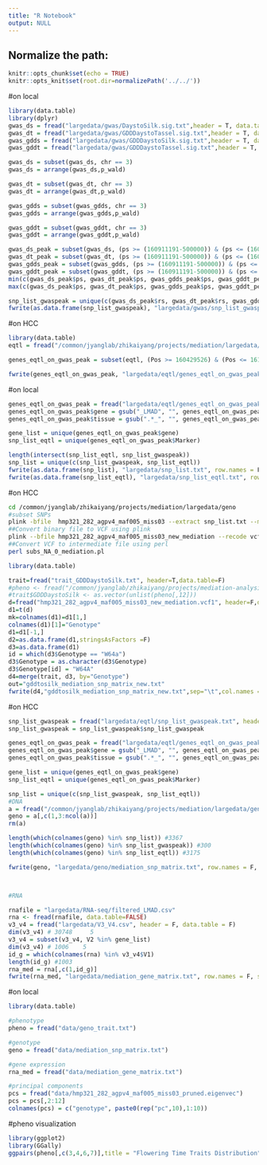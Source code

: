 ```yaml
---
title: "R Notebook"
output: NULL
---
```


## Normalize the path:

```r
knitr::opts_chunk$set(echo = TRUE) 
knitr::opts_knit$set(root.dir=normalizePath('../../')) 
```

#on local
```r
library(data.table)
library(dplyr)
gwas_ds = fread("largedata/gwas/DaystoSilk.sig.txt",header = T, data.table = F)
gwas_dt = fread("largedata/gwas/GDDDaystoTassel.sig.txt",header = T, data.table = F)
gwas_gdds = fread("largedata/gwas/GDDDaystoSilk.sig.txt",header = T, data.table = F)
gwas_gddt = fread("largedata/gwas/GDDDaystoTassel.sig.txt",header = T, data.table = F)

gwas_ds = subset(gwas_ds, chr == 3)
gwas_ds = arrange(gwas_ds,p_wald)

gwas_dt = subset(gwas_dt, chr == 3)
gwas_dt = arrange(gwas_dt,p_wald)

gwas_gdds = subset(gwas_gdds, chr == 3)
gwas_gdds = arrange(gwas_gdds,p_wald)

gwas_gddt = subset(gwas_gddt, chr == 3)
gwas_gddt = arrange(gwas_gddt,p_wald)

gwas_ds_peak = subset(gwas_ds, (ps >= (160911191-500000)) & (ps <= (160980380+500000)) )
gwas_dt_peak = subset(gwas_dt, (ps >= (160911191-500000)) & (ps <= (160980380+500000)) )
gwas_gdds_peak = subset(gwas_gdds, (ps >= (160911191-500000)) & (ps <= (160980380+500000)) )
gwas_gddt_peak = subset(gwas_gddt, (ps >= (160911191-500000)) & (ps <= (160980380+500000)) )
min(c(gwas_ds_peak$ps, gwas_dt_peak$ps, gwas_gdds_peak$ps, gwas_gddt_peak$ps))
max(c(gwas_ds_peak$ps, gwas_dt_peak$ps, gwas_gdds_peak$ps, gwas_gddt_peak$ps))

snp_list_gwaspeak = unique(c(gwas_ds_peak$rs, gwas_dt_peak$rs, gwas_gdds_peak$rs, gwas_gddt_peak$rs))
fwrite(as.data.frame(snp_list_gwaspeak), "largedata/gwas/snp_list_gwaspeak.txt", row.names = F, sep = "\t" )
```

#on HCC
```r
library(data.table)
eqtl = fread("/common/jyanglab/zhikaiyang/projects/mediation/largedata/eqtl/lmad/chrom_3_fast_assoc_results_LMAD_Kremling_2018.txt",header = T, data.table = F)

genes_eqtl_on_gwas_peak = subset(eqtl, (Pos >= 160429526) & (Pos <= 161478267) )

fwrite(genes_eqtl_on_gwas_peak, "largedata/eqtl/genes_eqtl_on_gwas_peak.txt", row.names = F, sep = "\t")

```

#on local
```r

genes_eqtl_on_gwas_peak = fread("largedata/eqtl/genes_eqtl_on_gwas_peak.txt", header = T, data.table = F )
genes_eqtl_on_gwas_peak$gene = gsub("_LMAD", "", genes_eqtl_on_gwas_peak$Trait)
genes_eqtl_on_gwas_peak$tissue = gsub(".*_", "", genes_eqtl_on_gwas_peak$Trait)

gene_list = unique(genes_eqtl_on_gwas_peak$gene)
snp_list_eqtl = unique(genes_eqtl_on_gwas_peak$Marker)

length(intersect(snp_list_eqtl, snp_list_gwaspeak))
snp_list = unique(c(snp_list_gwaspeak, snp_list_eqtl))
fwrite(as.data.frame(snp_list), "largedata/snp_list.txt", row.names = F, col.names = F, sep = "\t" )
fwrite(as.data.frame(snp_list_eqtl), "largedata/snp_list_eqtl.txt", row.names = F, col.names = F, sep = "\t" )

```


#on HCC

```bash
cd /common/jyanglab/zhikaiyang/projects/mediation/largedata/geno
#subset SNPs
plink -bfile  hmp321_282_agpv4_maf005_miss03 --extract snp_list.txt --make-bed --out hmp321_282_agpv4_maf005_miss03_new_mediation
##Convert binary file to VCF using plink
plink --bfile hmp321_282_agpv4_maf005_miss03_new_mediation --recode vcf-iid --out hmp321_282_agpv4_maf005_miss03_new_mediation
##Convert VCF to intermediate file using perl
perl subs_NA_0_mediation.pl
```

```r
library(data.table)

trait=fread("trait_GDDDaystoSilk.txt", header=T,data.table=F)
#pheno <- fread("/common/jyanglab/zhikaiyang/projects/mediation-analysis/largedata/geno_282/phenotype_282_GEMMA_sure.txt")
#trait$GDDDaystoSilk <- as.vector(unlist(pheno[,12]))
d=fread("hmp321_282_agpv4_maf005_miss03_new_mediation.vcf1", header=F,data.table=F)
d1=t(d)
mk=colnames(d1)=d1[1,]
colnames(d1)[1]="Genotype"
d1=d1[-1,]
d2=as.data.frame(d1,stringsAsFactors =F)
d3=as.data.frame(d1)
id = which(d3$Genotype == "W64a")
d3$Genotype = as.character(d3$Genotype)
d3$Genotype[id] = "W64A"
d4=merge(trait, d3, by="Genotype")
out="gddtosilk_mediation_snp_matrix_new.txt"
fwrite(d4,"gddtosilk_mediation_snp_matrix_new.txt",sep="\t",col.names = T,row.names = F,quote=F)

```


#on HCC

```r
snp_list_gwaspeak = fread("largedata/eqtl/snp_list_gwaspeak.txt", header = T, data.table = F)
snp_list_gwaspeak = snp_list_gwaspeak$snp_list_gwaspeak

genes_eqtl_on_gwas_peak = fread("largedata/eqtl/genes_eqtl_on_gwas_peak.txt", header = T, data.table = F )
genes_eqtl_on_gwas_peak$gene = gsub("_LMAD", "", genes_eqtl_on_gwas_peak$Trait)
genes_eqtl_on_gwas_peak$tissue = gsub(".*_", "", genes_eqtl_on_gwas_peak$Trait)

gene_list = unique(genes_eqtl_on_gwas_peak$gene)
snp_list_eqtl = unique(genes_eqtl_on_gwas_peak$Marker)

snp_list = unique(c(snp_list_gwaspeak, snp_list_eqtl))
#DNA
a = fread("/common/jyanglab/zhikaiyang/projects/mediation/largedata/geno/gddtosilk_mediation_snp_matrix_new.txt",header = T, data.table = F)
geno = a[,c(1,3:ncol(a))]
rm(a)

length(which(colnames(geno) %in% snp_list)) #3367
length(which(colnames(geno) %in% snp_list_gwaspeak)) #300
length(which(colnames(geno) %in% snp_list_eqtl)) #3175

fwrite(geno, "largedata/geno/mediation_snp_matrix.txt", row.names = F, sep = "\t")



#RNA

rnafile = "largedata/RNA-seq/filtered_LMAD.csv"
rna <- fread(rnafile, data.table=FALSE)
v3_v4 = fread("largedata/V3_V4.csv", header = F, data.table = F)
dim(v3_v4) # 30748     5
v3_v4 = subset(v3_v4, V2 %in% gene_list)
dim(v3_v4) # 1006    5
id_g = which(colnames(rna) %in% v3_v4$V1)
length(id_g) #1003
rna_med = rna[,c(1,id_g)]
fwrite(rna_med, "largedata/mediation_gene_matrix.txt", row.names = F, sep = "\t")

```


#on local
```r
library(data.table)

#phenotype
pheno = fread("data/geno_trait.txt")

#genotype
geno = fread("data/mediation_snp_matrix.txt")

#gene expression 
rna_med = fread("data/mediation_gene_matrix.txt")

#principal components
pcs = fread("data/hmp321_282_agpv4_maf005_miss03_pruned.eigenvec")
pcs = pcs[,2:12]
colnames(pcs) = c("genotype", paste0(rep("pc",10),1:10))


```

#pheno visualization
```r
library(ggplot2)
library(GGally)
ggpairs(pheno[,c(3,4,6,7)],title = "Flowering Time Traits Distribution")
```


